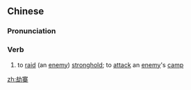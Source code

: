 ==Chinese==
{{zh-forms}}

===Pronunciation===
{{zh-pron
|m=jiézhài
|cat=v
}}

===Verb===
{{zh-verb}}

# {{lb|zh|archaic}} to [[raid]] (an [[enemy]]) [[stronghold]]; to [[attack]] an [[enemy]]'s [[camp]]

[[zh:劫寨]]